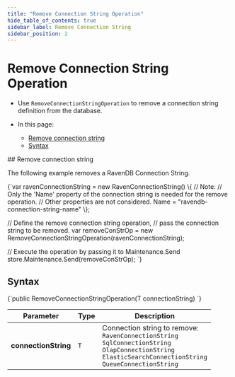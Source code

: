 ---
title: "Remove Connection String Operation"
hide_table_of_contents: true
sidebar_label: Remove Connection String
sidebar_position: 2
---




# Remove Connection String Operation
<LanguageSwitcher supportedLanguages={supportedLanguages} />
<LanguageContent language="csharp">

<Admonition type="note" title="Note">

* Use `RemoveConnectionStringOperation` to remove a connection string definition from the database.

* In this page:
  * [Remove connection string](../../../../client-api/operations/maintenance/connection-strings/remove-connection-string.mdx#remove-connecion-string)
  * [Syntax](../../../../client-api/operations/maintenance/connection-strings/remove-connection-string.mdx#syntax)

</Admonition>
## Remove connection string

The following example removes a RavenDB Connection String.

<TabItem value="remove_raven_connection_string" label="remove_raven_connection_string">
<CodeBlock language="csharp">
{`var ravenConnectionString = new RavenConnectionString()
\{
    // Note:
    // Only the 'Name' property of the connection string is needed for the remove operation.
    // Other properties are not considered.
    Name = "ravendb-connection-string-name"
\};
               
// Define the remove connection string operation,
// pass the connection string to be removed.
var removeConStrOp
    = new RemoveConnectionStringOperation<RavenConnectionString>(ravenConnectionString);

// Execute the operation by passing it to Maintenance.Send
store.Maintenance.Send(removeConStrOp);
`}
</CodeBlock>
</TabItem>



## Syntax

<TabItem value="remove_connection_string" label="remove_connection_string">
<CodeBlock language="csharp">
{`public RemoveConnectionStringOperation(T connectionString)
`}
</CodeBlock>
</TabItem>

| Parameter            | Type  | Description                                                                                                                                                              |
|----------------------|-------|--------------------------------------------------------------------------------------------------------------------------------------------------------------------------|
| **connectionString** | `T`   | Connection string to remove:<br/>`RavenConnectionString`<br/>`SqlConnectionString`<br/>`OlapConnectionString`<br/>`ElasticSearchConnectionString`<br/>`QueueConnectionString` |




</LanguageContent>

<!---
### Connection Strings
- [Get](../../../../client-api/operations/maintenance/connection-strings/get-connection-string)
- [Add](../../../../client-api/operations/maintenance/connection-strings/add-connection-string)


-->